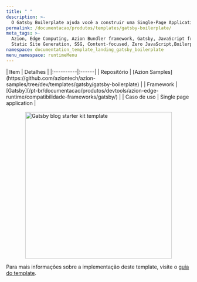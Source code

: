 ```yaml
---
title: " "
description: >-
  O Gatsby Boilerplate ajuda você a construir uma Single-Page Application (SPA) baseada no framework Gatsby. Ao usar o boilerplate, diversas etapas são encapsuladas e automatizadas, desde o gerenciamento do repositório até o deploy.
permalink: /documentacao/produtos/templates/gatsby-boilerplate/
meta_tags: >-
  Azion, Edge Computing, Azion Bundler framework, Gatsby, JavaScript frameworks,
  Static Site Generation, SSG, Content-focused, Zero JavaScript,Boilerplate
namespace: documentation_template_landing_gatsby_boilerplate
menu_namespace: runtimeMenu
---
```




<div class="[&_.flex.flex-col]:!gap-4 [&_.flex.flex-col]:md:!gap-8 [&_.flex.flex-col]:2xl:!gap-16">
  <HeroHome
    title="Gatsby Boilerplate"
    description="O Gatsby Boilerplate ajuda você a construir uma Single-Page Application (SPA) baseada no framework Gatsby. Ao usar o boilerplate, diversas etapas são encapsuladas e automatizadas, desde o gerenciamento do repositório até o deploy."
    logos={[]}
    buttons={[
      { label: "Deploy template", link: "https://console.azion.com/create/gatsby/gatsby-boilerplate", outlined: false, icon: "ai ai-azion", iconPos: "left" },
      { label: "Ver demo", link: "https://ryienpa53g.map.azionedge.net/", severity: "secondary" }
    ]}
  />
</div>

<div style="display: flex; gap: 1rem; align-items: center; flex-direction: row; flex-wrap: wrap;">
  <div style="flex: 1; min-width: 300px;">
    | Item | Detalhes |
    |:----------|:------|
    | Repositório | [Azion Samples](https://github.com/aziontech/azion-samples/tree/dev/templates/gatsby/gatsby-boilerplate) |
    | Framework | [Gatsby](/pt-br/documentacao/produtos/devtools/azion-edge-runtime/compatibilidade-frameworks/gatsby/) |
    | Caso de uso | Single page application |
  </div>
  <div style="display: flex; justify-content: center; align-items: center; flex: 1; min-width: 300px;">
    <img src="/assets/docs/images/uploads/template-showcase/gatsby/gatsby-boilerplate.png" width="400" alt="Gatsby blog starter kit template" style="max-width: 100%; height: auto;" />
  </div>
</div>

Para mais informações sobre a implementação deste template, visite o [guia do template](/pt-br/documentacao/produtos/guias/gatsby-boilerplate/).